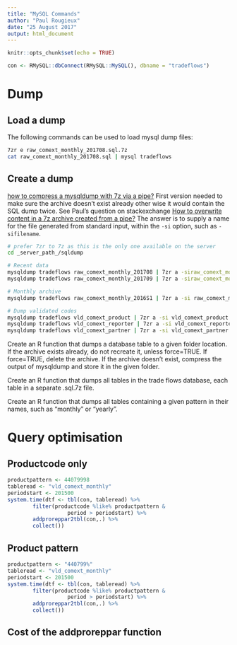 ```yaml
---
title: "MySQL Commands"
author: "Paul Rougieux"
date: "25 August 2017"
output: html_document
---
```


```r
knitr::opts_chunk$set(echo = TRUE)

con <- RMySQL::dbConnect(RMySQL::MySQL(), dbname = "tradeflows")
```

# Dump
## Load a dump
The following commands can be used to load mysql dump files:
```bash
7zr e raw_comext_monthly_201708.sql.7z
cat raw_comext_monthly_201708.sql | mysql tradeflows
```


## Create a dump
[how to compress a mysqldump with 7z via a pipe?](https://unix.stackexchange.com/questions/232006/how-to-compress-a-mysql-dump-using-7z-via-a-pipe)
First version needed to make sure the archive doesn't exist already 
other wise it would contain the SQL dump twice.
See Paul's question on stackexchange 
[How to overwrite content in a 7z archive created from a pipe?](https://unix.stackexchange.com/questions/386913/how-to-overwrite-content-in-a-7z-archive-created-from-a-pipe)
The answer is to supply a name for the file generated from standard input, 
within the `-si` option, such as `-sifilename`.
```bash
# prefer 7zr to 7z as this is the only one available on the server
cd _server_path_/sqldump

# Recent data
mysqldump tradeflows raw_comext_monthly_201708 | 7zr a -siraw_comext_monthly_201708.sql raw_comext_monthly_201708.sql.7z
mysqldump tradeflows raw_comext_monthly_201709 | 7zr a -siraw_comext_monthly_201709.sql raw_comext_monthly_201709.sql.7z

# Monthly archive
mysqldump tradeflows raw_comext_monthly_2016S1 | 7zr a -si raw_comext_monthly_2016S1.sql.7z

# Dump validated codes
mysqldump tradeflows vld_comext_product | 7zr a -si vld_comext_product.sql.7z
mysqldump tradeflows vld_comext_reporter | 7zr a -si vld_comext_reporter.sql.7z
mysqldump tradeflows vld_comext_partner | 7zr a -si vld_comext_partner.sql.7z
```

Create an R function that dumps a database table to a given folder location.
If the archive exists already, do not recreate it, unless force=TRUE.
    If force=TRUE, delete the archive.
If the archive doesn't exist, 
compress the output of mysqldump and store it in the given folder.

Create an R function that dumps all tables in the trade flows database, 
each table in a separate .sql.7z file.

Create an R function that dumps all tables containing a given pattern in 
their names, such as "monthly" or "yearly".



# Query optimisation

## Productcode only
```r
productpattern <- 44079998 
tableread <- "vld_comext_monthly"
periodstart <- 201500
system.time(dtf <- tbl(con, tableread) %>%
        filter(productcode %like% productpattern &
                   period > periodstart) %>% 
        addproreppar2tbl(con,.) %>% 
        collect())
```

## Product pattern
```r
productpattern <- "440799%"
tableread <- "vld_comext_monthly"
periodstart <- 201500
system.time(dtf <- tbl(con, tableread) %>%
        filter(productcode %like% productpattern &
                   period > periodstart) %>% 
        addproreppar2tbl(con,.) %>% 
        collect())
```


## Cost of the addproreppar function
```r

```

